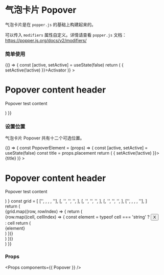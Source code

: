 
<Meta title="Popover" component={Popover} />

# 气泡卡片 Popover

气泡卡片是在 `popper.js` 的基础上构建起来的。

可以传入 `modifiers` 属性自定义。详情请查看 `popper.js` 文档：https://popper.js.org/docs/v2/modifiers/

### 简单使用

<Preview>
  <Story name="Popover">
    {() => {
      const [active, setActive] = useState(false)
      return (
        <Popover
          active={active}
          activator={(
            <Button onClick={() => { setActive(!active) }}>Activator</Button>
          )}
        >
          <div className="u-m-4 u-w-48 u-h-24">
            <h1>Popover content header</h1>
            <p>Popover test content</p>
          </div>
        </Popover>
      )
    }}
  </Story>
</Preview>

### 设置位置

气泡卡片 Popover 共有十二个可选位置。

<Preview>
  <Story name="Popover with Position">
    {() => {
      const PopoverElement = (props) => {
        const [active, setActive] = useState(false)
        const title = props.placement
        return (
          <Popover
            {...props}
            active={active}
            activator={(
              <Button style={{ width: 110 }} onClick={() => { setActive(!active) }}>{title}</Button>
            )}
          >
            <div className="u-m-4 u-w-48 u-h-24">
              <h1>Popover content header</h1>
              <p>Popover test content</p>
            </div>
          </Popover>
        )
      }
      const grid = [
        ['', <PopoverElement placement='top-start' />, <PopoverElement placement='top' />, <PopoverElement placement='top-end' />, ''],
        [<PopoverElement placement='left-start' />, '', '', '', <PopoverElement placement='right-start' />],
        [<PopoverElement placement='left' />, '', '', '', <PopoverElement placement='right' />],
        [<PopoverElement placement='left-end' />, '', '', '', <PopoverElement placement='right-end' />],
        ['', <PopoverElement placement='bottom-start' />, <PopoverElement placement='bottom' />, <PopoverElement placement='bottom-end' />, ''],
      ]
      return (
        <div className="u-flex u-flex-col">
          {grid.map((row, rowIndex) => {
            return (
              <div key={rowIndex} className="row u-flex u-flex-row">
                {row.map((cell, cellIndex) => {
                  const element = typeof cell === 'string' ? <Button style={{ width: 110, visibility: 'hidden' }}>X</Button> : cell
                  return (
                    <div key={cellIndex} className="cell u-m-1">{element}</div>
                  )
                })}
              </div>
            )
          })}
        </div>
      )
    }}
  </Story>
</Preview>

### Props

<Props components={{ Popover }} />